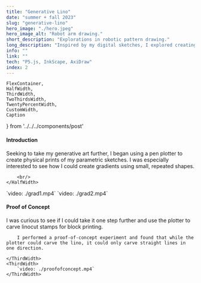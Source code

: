 ```yaml
---
title: "Generative Lino"
date: "summer + fall 2023"
slug: "generative-lino"
hero_image: "./hero.jpeg"
hero_image_alt: "Robot arm drawing."
short_description: "Explorations in robotic pattern drawing."
long_description: "Inspired by my digital sketches, I explored creating physical art with a pen plotter—a robotic arm controlled by code—producing prints with unique analog qualities. I was curious to see if I could take it one step further and use the plotter to carve linocut stamps for block printing."
info: ""
link: ""
tech: "P5.js, InkScape, AxiDraw"
index: 2
---
```

    FlexContainer,
    HalfWidth,
    ThirdWidth,
    TwoThirdsWidth,
    TwentyPercentWidth,
    CustomWidth,
    Caption
} from '../../../components/post'

#### Introduction
<FlexContainer>
    <HalfWidth>
        Seeking to take my generative art further, I began using a pen plotter to create physical prints of my parametric sketches.
        I was especially interested to see how I could create gradients using small, repeated shapes.

        <br/>
    </HalfWidth>
</FlexContainer>
<FlexContainer>
    <ThirdWidth>
        `video: ./grad1.mp4`
    </ThirdWidth>
    <ThirdWidth>
        `video: ./grad2.mp4`
    </ThirdWidth>
</FlexContainer>

#### Proof of Concept
<FlexContainer>
    <ThirdWidth>
        I was curious to see if I could take it one step further and use the plotter to carve linocut stamps for block printing.

        I performed a proof-of-concept experiment and found that while the plotter could carve the lino, it could only carve straight lines in one direction.

    </ThirdWidth>
    <ThirdWidth>
        `video: ./proofofconcept.mp4`
    </ThirdWidth>
</FlexContainer>